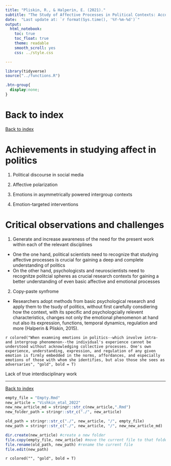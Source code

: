 ```yaml
---
title: "Pliskin, R., & Halperin, E. (2021)."
subtitle: "The Study of Affective Processes in Political Contexts: Accomplishments and Challenges. Affective Science, 2(4), 345–352. https://doi.org/10.1007/s42761-021-00096-0"
date:  "Last update at: `r format(Sys.time(), '%Y-%m-%d')`"
output: 
  html_notebook:
    toc: true
    toc_float: true
    theme: readable
    smooth_scroll: yes
    css: ../style.css

---
```


```r
library(tidyverse)
source("../functions.R")
```

```css
.btn-group{
  display:none;
}
```

# Back to index 

[Back to index](../index.nb.html)

# Achievements in studying affect in politics 

1. Political discourse in social media 

2. Affective polarization 

3. Emotions in asymmetrically powered intergroup contexts 

4. Emotion-targeted interventions 

# Critical observations and challenges 

1. Generate and increase awareness of the need for the present work within each of the relevant disciplines 

  - One the one hand, political scientists need to recognize that studying affective processes is crucial for gaining a deep and complete understanding of politics 
  - On the other hand, psychologicsts and neuroscientists need to recognitze politcial spheres as crucial research contexts for gaining a better understanding of even basic affective and emotional processes 

2. Copy-paste synfrome 

  - Researchers adopt methods from basic psychological research and apply them to the tsudy of politics, without first carefully consdiering how the context, with its specific and psychologcially relevent characteristics, changes not only the emotional phenomenon at hand nut also its expression, functions, temporal dynamics, regulation and more (Halperin & Pliskin, 2015). 

`r colored("When examning emotions in politics--which involve intra- and intergroup phenomenon--the individual's experience cannot be understood without acknowledging collective processes. One's own experience, understanding, expression, and regulation of any given emotion is firmly embedded in the norms, affordances, and especially emotions of those with whom she identifies, but also those she sees as adversaries", "gold", bold = T)`


Lack of true interdisciplinary work 

-----
[Back to index](../index.nb.html)


```r
empty_file = "Empty.Rmd"
new_article = "Vishkin_etal_2022"
new_new_article_md = stringr::str_c(new_article,".Rmd")
new_folder_path = stringr::str_c("./", new_article)

old_path = stringr::str_c("./", new_article, "/", empty_file)
new_path = stringr::str_c("./", new_article, "/", new_new_article_md)

dir.create(new_article) #create a new folder
file.copy(empty_file, new_article) #move the current file to that folder 
file.rename(old_path, new_path) #rename the current file 
file.edit(new_path)
```

`r colored("", "gold", bold = T)`
<!-- <img src=" " width=80%> -->


















  

